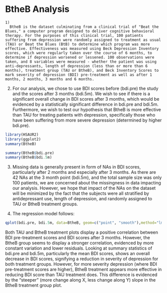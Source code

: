 BtheB Analysis
========================================================
```
1)
  BtheB is the dataset culminating from a clinical trial of "Beat the Blues," a computer program designed to deliver cognitive behavioral therapy. For the purposes of this clinical trial, 100 patients suffering from depression were randomly assigned to treatment as usual (TAU) or Beat the Blues (BtB) to determine which program was more effective. Effectiveness was measured using Beck Depression Inventory scores, which were regularly taken over the course of 6 months, to determine if depression worsened or lessened. 100 observations were taken, and 8 variables were measured - whether the patient was using anti-depressants, length of depression (less than or more than 6 months), treatment group (TAU or BtheB), and Beck Inventory Scores to mark severity of depression (BDI) pre-treatment as well as after 1 months, 2 months, 3 months and 6 months.
```
2) For our analysis, we chose to use BDI scores before (bdi.pre) the study and the scores after 3 months (bdi.5m). We wish to see if there is a significant overall change in BDI scores after 3 months, which would be evidenced by a statistically significant difference in bdi.pre and bdi.5m. Furthermore, we wish to test our hypothesis that BtheB is more effective than TAU for treating patients with depression, specifically those who have been suffering from more severe depression (determined by higher bdi.pre).

```r
library(HSAUR2)
library(ggplot2)
summary(BtheB)
```
```r
summary(BtheB$bdi.pre)
summary(BtheB$bdi.5m)
```

3) Missing data is generally present in form of NAs in BDI scores, particularly after 2 months and especially after 3 months. As there are 42 NAs at the 3 month point (bdi.5m), and the total sample size was only 100 patients, we are concerned about the missingness in data impacting our analysis. However, we hope that impact of the NAs on the dataset will be minimized by the fact that the subjects were all stratified by antidepressant use, length of depression, and randomly assigned to TAU or BtheB treatment groups. 

4) The regression model follows:
```r
qplot(bdi.pre, bdi.5m, data=BtheB, geom=c("point", "smooth"),method="lm") + facet_grid(.~ treatment) + theme_bw()
```
Both TAU and BtheB treatment plots display a positive correlation between BDI pre-treatment scores and BDI scores after 3 months. However, the BtheB group seems to display a stronger correlation, evidenced by more constant variation and lower residuals. Looking at summary statistics of bdi.pre and bdi.5m, particularly the mean BDI scores, shows an overall decrease in BDI scores, signifying a reduction in severity of depression for both treatment groups. However, for more severity depression (where BDI pre-treatment scores are higher), BtheB treatment appears more effective in reducing BDI score than TAU treatment does. This difference is evidenced by the "steeper" (more change along X, less change along Y) slope in the BtheB treatment group plot.

